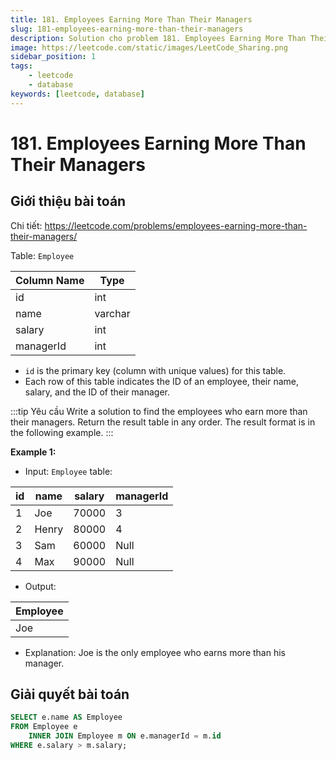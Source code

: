 ```yaml
---
title: 181. Employees Earning More Than Their Managers
slug: 181-employees-earning-more-than-their-managers
description: Solution cho problem 181. Employees Earning More Than Their Managers của LeetCode
image: https://leetcode.com/static/images/LeetCode_Sharing.png
sidebar_position: 1
tags:
    - leetcode
    - database
keywords: [leetcode, database]
---
```


# 181. Employees Earning More Than Their Managers

## Giới thiệu bài toán

Chi tiết: https://leetcode.com/problems/employees-earning-more-than-their-managers/

Table: `Employee`

| Column Name | Type    |
| ----------- | ------- |
| id          | int     |
| name        | varchar |
| salary      | int     |
| managerId   | int     |

- `id` is the primary key (column with unique values) for this table.
- Each row of this table indicates the ID of an employee, their name, salary, and the ID of their manager.
 
:::tip Yêu cầu
Write a solution to find the employees who earn more than their managers. Return the result table in any order. The result format is in the following example.
:::

**Example 1:**

- Input: `Employee` table:

| id | name  | salary | managerId |
| -- | ----- | ------ | --------- |
| 1  | Joe   | 70000  | 3         |
| 2  | Henry | 80000  | 4         |
| 3  | Sam   | 60000  | Null      |
| 4  | Max   | 90000  | Null      |

- Output: 

| Employee |
| -------- |
| Joe      |

- Explanation: Joe is the only employee who earns more than his manager.

## Giải quyết bài toán

```sql
SELECT e.name AS Employee
FROM Employee e
    INNER JOIN Employee m ON e.managerId = m.id
WHERE e.salary > m.salary;
```
